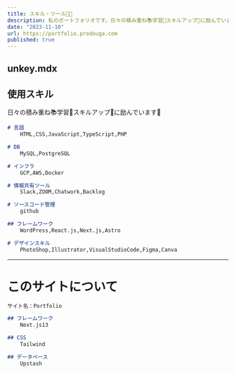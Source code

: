 ```yaml
---
title: スキル・ツール🧑‍💻
description: 私のポートフォリオです。日々の積み重ね📚学習📝スキルアップ💪に励んでいます😤時々、コーヒーブレイク☕️✨
date: "2023-11-10"
url: https://portfolio.prodouga.com
published: true
---
```

## unkey.mdx

## 使用スキル

日々の積み重ね📚学習📝スキルアップ💪に励んでいます😤

```md
# 言語
    HTML,CSS,JavaScript,TypeScript,PHP

# DB
    MySQL,PostgreSQL

# インフラ
    GCP,AWS,Docker

# 情報共有ツール
    Slack,ZOOM,Chatwork,Backlog

# ソースコード管理
    github

## フレームワーク
    WordPress,React.js,Next.js,Astro

# デザインスキル
    PhotoShop,Illustrator,VisualStudioCode,Figma,Canva

```

---

# このサイトについて

```md
サイト名：Portfolio

## フレームワーク
    Next.js13

## CSS
    Tailwind

## データベース
    Upstash

```